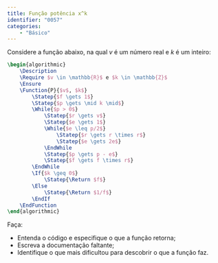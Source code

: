 ```yaml
---
title: Função potência x^k
identifier: "0057"
categories:
    - "Básico"
---
```


::: {.exercicio .avalia-algoritmo}
Considere a função abaixo, na qual $v$ é um número real e $k$ é um inteiro:

```latex {.pseudocode}
\begin{algorithmic}
    \Description
    \Require $v \in \mathbb{R}$ e $k \in \mathbb{Z}$
    \Ensure
    \Function{P}{$v$, $k$}
        \Statep{$f \gets 1$}
        \Statep{$p \gets \mid k \mid$}
        \While{$p > 0$}
            \Statep{$r \gets v$}
            \Statep{$e \gets 1$}
            \While{$e \leq p/2$}
                \Statep{$r \gets r \times r$}
                \Statep{$e \gets 2e$}
            \EndWhile
            \Statep{$p \gets p - e$}
            \Statep{$f \gets f \times r$}
        \EndWhile
        \If{$k \geq 0$}
            \Statep{\Return $f$}
        \Else
            \Statep{\Return $1/f$}
        \EndIf
    \EndFunction
\end{algorithmic}
```

Faça:

* Entenda o código e especifique o que a função retorna;
* Escreva a documentação faltante;
* Identifique o que mais dificultou para descobrir o que a função faz.
:::

